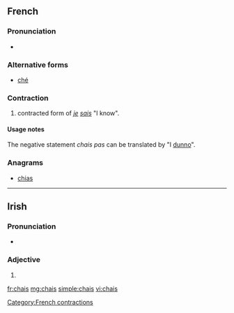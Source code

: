==French==

===Pronunciation===
* {{IPA|/ʃe/|lang=fr}}

===Alternative forms===
* [[ché]]

===Contraction===
{{head|fr|contractions}}

# {{context|informal|lang=fr}} contracted form of ''[[je]] [[sais]]'' "I know".

====Usage notes====
The negative statement ''chais pas'' can be translated by "I [[dunno]]".

===Anagrams===
* [[chias#French|chias]]

[[Category:French contractions]]

----

==Irish==

===Pronunciation===
* {{IPA|lang=ga|[xaʃ]}}

===Adjective===
{{head|ga|mutated adjective}}

# {{ga-lenition of|cais}}

[[fr:chais]]
[[mg:chais]]
[[simple:chais]]
[[vi:chais]]